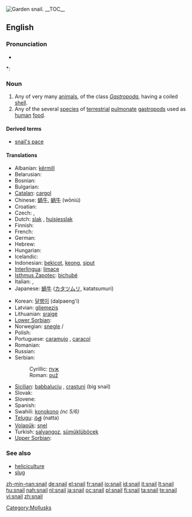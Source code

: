 [[Image:Snail2.JPG|thumb|Garden snail.]]
{{wikipedia}}
{{commons|Helicidae}}
__TOC__
==English==

===Pronunciation===
* {{audio|en-us-snail.ogg|Audio (US)}}

*: {{rhymes|eɪl}}

===Noun===
{{en-noun}}

# Any of very many [[animal]]s, of the class ''[[Gastropoda]]'', having a coiled [[shell]].
# Any of the several [[species]] of [[terrestrial]] [[pulmonate]] [[gastropod]]s used as [[human]] [[food]].

====Derived terms====
* [[snail's pace]]

{{Flowbreak}}

====Translations====
{{top}}
* Albanian: [[kërmill]] {{g|Albanian}}
* Belarusian: {{t-|be|смоўж|m|sc=Cyrl|xs=Belarusian}}
* Bosnian: {{t-|bs|puž|m}}
* Bulgarian: {{t+|bg|охлюв|m|sc=Cyrl}}
* [[Catalan]]: [[cargol]] {{m}}
* Chinese: [[蝸牛]], [[蜗牛]] (wōniú)
* Croatian: {{t+|hr|puž|m}}
* Czech: {{t+|cs|hlemýžď|m}}, {{t+|cs|šnek|m}}
* Dutch: [[slak]] {{f}}, [[huisjesslak]] {{f}}
* Finnish: {{t+|fi|etana}}
* French: {{t+|fr|escargot|m}}
* German: {{t+|de|Schnecke|f}}
* Hebrew: {{t+|he|שבלול|m|sc=Hebr}}
* Hungarian: {{t+|hu|csiga}}
* Icelandic: {{t+|is|snigill|m}}
* Indonesian: [[bekicot]], [[keong]], [[siput]]
* [[Interlingua]]: [[limace]]
* [[Isthmus Zapotec]]: [[bichubé]]
* Italian: {{t+|it|chiocciola|f}}, {{t+|it|lumaca|f}}
* Japanese: [[蝸牛]] ([[カタツムリ]], katatsumuri)
{{mid}}
* Korean: [[달팽이]] (dalpaeng'i)
* Latvian: [[gliemezis]] {{m}}
* Lithuanian: [[sraigė]] {{f}}
* [[Lower Sorbian]]: {{tø|dsb|slinik|m|xs=Lower Sorbian}}
* Norwegian: [[snegle]] {{f}}/{{m}}
* Polish: {{t+|pl|ślimak|m}}
* Portuguese: [[caramujo]] {{m}}, [[caracol]] {{m}}
* Romanian: {{t-|ro|melc|m}}
* Russian: {{t+|ru|улитка|f|sc=Cyrl}}
* Serbian:
*: Cyrillic: [[пуж#Serbian|пуж]] {{m}}
*: Roman: [[puž#Serbian|puž]] {{m}}
* [[Sicilian]]: [[babbaluciu]] {{m}}, [[crastuni]] {{m}} (big snail)
* Slovak: {{t-|sk|slimák|m}}
* Slovene: {{t+|sl|polž|m}}
* Spanish: {{t+|es|caracol|m}}
* Swahili: [[konokono]] ''(nc 5/6)''
* [[Telugu]]: [[నత్త]] (natta)
* [[Volapük]]: [[snel]]
* Turkish: [[salyangoz]], [[sümüklüböcek]]
* [[Upper Sorbian]]: {{tø|hsb|šlink|m|xs=Upper Sorbian}}
{{bottom}}

===See also===
* [[heliciculture]]
* [[slug]]

[[Category:Mollusks]]

[[zh-min-nan:snail]]
[[de:snail]]
[[el:snail]]
[[fr:snail]]
[[io:snail]]
[[id:snail]]
[[it:snail]]
[[lt:snail]]
[[hu:snail]]
[[nah:snail]]
[[nl:snail]]
[[ja:snail]]
[[oc:snail]]
[[pl:snail]]
[[fi:snail]]
[[ta:snail]]
[[te:snail]]
[[vi:snail]]
[[zh:snail]]